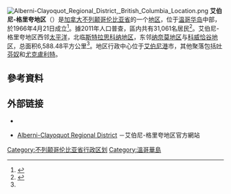 {{noteTA
|1=zh-cn:不列颠哥伦比亚;zh-hk:卑詩;zh-mo:卑詩;zh-tw:英屬哥倫比亞
|2=zh-cn:纳奈莫;zh-hk:乃磨;zh-mo:乃磨;zh-tw:納奈莫
|3=zh-cn:斯特拉思科纳;zh-hk:士達孔拿;zh-mo:士達孔拿;zh-tw:斯特拉思科納
|4=zh-cn:托菲诺;zh-hk:吐芬奴;zh-mo:吐芬奴;zh-tw:托菲諾
}}
[[File:Alberni-Clayoquot_Regional_District,_British_Columbia_Location.png|right]]
'''艾伯尼-格里夸地区'''（{{lang-en|Alberni-Clayoquot Regional District}}）是[[加拿大|加拿大]][[不列颠哥伦比亚省|不列颠哥伦比亚省]]的一个[[不列顛哥倫比亞省行政區劃|地区]]，位于[[温哥华岛|温哥华岛]]中部，於1966年4月21日成立<ref>{{Cite web |url=http://apps.gov.bc.ca/pub/bcgnws/names/38665.html |title=BC Geographical Names: Regional District of Alberni-Clayoquot |accessdate=2014-02-24 |work=GeoBC |archive-date=2021-01-30 |archive-url=https://web.archive.org/web/20210130040731/https://apps.gov.bc.ca/pub/bcgnws/names/38665.html |dead-url=no }}</ref>。據2011年人口普查，區内共有31,061名居民<ref name="2011census">{{Cite web |url=http://www12.statcan.gc.ca/census-recensement/2011/dp-pd/prof/details/page.cfm?Lang=E&Geo1=CD&Code1=5921&Geo2=PR&Code2=59&Data=Count&SearchText=nanaimo&SearchType=Begins&SearchPR=59&B1=All&Custom=&TABID=1 |title=Census Profile - Census Division |accessdate=2014-01-29 |work=[[Statistics_Canada|Statistics Canada]] |date=2014-01-08 |archive-date=2016-03-04 |archive-url=https://web.archive.org/web/20160304125858/http://www12.statcan.gc.ca/census-recensement/2011/dp-pd/prof/details/page.cfm?Lang=E&Geo1=CD&Code1=5921&Geo2=PR&Code2=59&Data=Count&SearchText=Nanaimo&SearchType=Begins&SearchPR=59&B1=All&Custom=&TABID=1 |dead-url=no }}</ref>。艾伯尼-格里夸地区西邻[[太平洋|太平洋]]，北临[[斯特拉思科纳地区|斯特拉思科纳地区]]，东邻[[纳奈莫地区|纳奈莫地区]]与[[科威恰谷地区|科威恰谷地区]]，总面积6,588.48平方公里<ref name="2011census"/>。地区行政中心位于[[艾伯尼港|艾伯尼港]]市，其他聚落包括[[吐芬奴|吐芬奴]]和[[尤克盧利特|尤克盧利特]]。

== 參考資料 ==
{{reflist}}

== 外部链接 ==
*{{Commons category-inline|Alberni-Clayoquot Regional District|艾伯尼-格里夸地区}}
*{{en}}[http://www.acrd.bc.ca/ Alberni-Clayoquot Regional District] {{Wayback|url=http://www.acrd.bc.ca/ |date=20050729104436 }}－艾伯尼-格里夸地区官方網站

{{不列颠哥伦比亚省行政区划}}

[[Category:不列颠哥伦比亚省行政区划|Category:不列颠哥伦比亚省行政区划]]
[[Category:溫哥華島|Category:溫哥華島]]